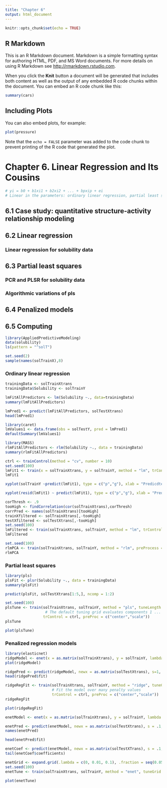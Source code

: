 ---
title: "Chapter 6"
output: html_document
---

```{r setup, include=FALSE}
knitr::opts_chunk$set(echo = TRUE)
```

## R Markdown

This is an R Markdown document. Markdown is a simple formatting syntax for authoring HTML, PDF, and MS Word documents. For more details on using R Markdown see <http://rmarkdown.rstudio.com>.

When you click the **Knit** button a document will be generated that includes both content as well as the output of any embedded R code chunks within the document. You can embed an R code chunk like this:

```{r cars}
summary(cars)
```

## Including Plots

You can also embed plots, for example:

```{r pressure, echo=FALSE}
plot(pressure)
```

Note that the `echo = FALSE` parameter was added to the code chunk to prevent printing of the R code that generated the plot.






# Chapter 6. Linear Regression and Its Cousins 
```{r}
# yi = b0 + b1xi1 + b2xi2 + ... + bpxip + ei
# Linear in the parameters: ordinary linear regression, partial least squares (pls), penalized models (ridge regression, the lasso, the elastic net)
```

## 6.1 Case study: quantitative structure-activity relationship modeling

## 6.2 Linear regression

### Linear regression for solubility data

## 6.3 Partial least squares 

### PCR and PLSR for solubility data

### Algorithmic variations of pls 

## 6.4 Penalized models 

## 6.5 Computing 

```{r}
library(AppliedPredictiveModeling)
data(solubility)
ls(pattern = "^solT")
```

```{r}
set.seed(2)
sample(names(solTrainX),8)
```


### Ordinary linear regression

```{r}
trainingData <- solTrainXtrans
trainingData$Solubility <- solTrainY
```

```{r}
lmFitAllPredictors <- lm(Solubility ~., data=trainingData)
summary(lmFitAllPredictors)
```

```{r}
lmPred1 <- predict(lmFitAllPredictors, solTestXtrans)
head(lmPred1)
```

```{r}
library(caret)
lmValues1 <- data.frame(obs = solTestY, pred = lmPred1)
defaultSummary(lmValues1)
```

```{r}
library(MASS)
rlmFitAllPredictors <- rlm(Solubility ~., data = trainingData)
summary(rlmFitAllPredictors)
```

```{r}
ctrl <- trainControl(method = "cv", number = 10)
set.seed(100)
lmFit1 <- train(x = solTrainXtrans, y = solTrainY, method = "lm", trControl = ctrl)
lmFit1
```

```{r}
xyplot(solTrainY ~predict(lmFit1), type = c("p","g"), xlab = "Predicdted", ylab = "Observed")
```

```{r}
xyplot(resid(lmFit1) ~ predict(lmFit1), type = c("p","g"), xlab = "Predicted", ylab = "Residuals")
```

```{r}
corThresh <- .9
tooHigh <- findCorrelation(cor(solTrainXtrans),corThresh)
corrPred <- names(solTrainXtrans)[tooHigh]
trainXfiltered <- solTrainXtrans[,-tooHigh]
testXfiltered <- solTestXtrans[,-tooHigh]
set.seed(100)
lmFiltered <- train(solTrainXtrans, solTrainY, method = "lm", trControl = ctrl)
lmFiltered
```

```{r}
set.seed(100)
rlmPCA <- train(solTrainXtrans, solTrainY, method = "rlm", preProcess = "pca", trControl = ctrl)
rlmPCA
```


### Partial least squares 

```{r}
library(pls)
plsFit <- plsr(Solubility ~., data = trainingData)
summary(plsFit)
```

```{r}
predict(plsFit, solTestXtrans[1:5,], ncomp = 1:2)
```

```{r}
set.seed(100)
plsTune <- train(solTrainXtrans, solTrainY, method = "pls", tuneLength = 20, 
                  # The default tuning grid evaluates components 1 ... tuneLength)
                 trControl = ctrl, preProc = c("center","scale"))
plsTune
```

```{r}
plot(plsTune)
```


### Penalized regression models 

```{r}
library(elasticnet)
ridgeModel <- enet(x = as.matrix(solTrainXtrans), y = solTrainY, lambda = 0.001)
plot(ridgeModel)
```
```{r}
ridgePred <- predict(ridgeModel, newx = as.matrix(solTestXtrans), s=1, mode = "fraction", type = "fit")
head(ridgePred$fit)
```

```{r}
ridgeRegFit <- train(solTrainXtrans, solTrainY, method = "ridge", tuneGrid = ridgeGrid, 
                     # Fit the model over many penalty values 
                     trControl = ctrl, preProc = c("center","scale"))
ridgeRegFit
```

```{r}
plot(ridgeRegFit)
```

```{r}
enetModel <- enet(x = as.matrix(solTrainXtrans), y = solTrainY, lambda = 0.01, normalize = TRUE)
```

```{r}
enetPred <- predict(enetModel, newx = as.matrix(solTestXtrans), s = .1, mode = "fraction", type = "fit")
names(enetPred)
```

```{r}
head(enetPred$fit)
```

```{r}
enetCoef <- predict(enetModel, newx = as.matrix(solTestXTrans), s = .1, mode = "fraction", type = "coefficients")
tail(enetCoef$coefficients)
```

```{r}
enetGrid <- expand.grid(.lambda = c(0, 0.01, 0.1), .fraction = seq(0.05, 1, length = 20))
set.seed(100)
enetTune <- train(solTrainXtrans, solTrainY, method = "enet", tuneGrid = enetGrid, trControl = ctrl, preProc = c("center","scale"))
```

```{r}
plot(enetTune)
```


